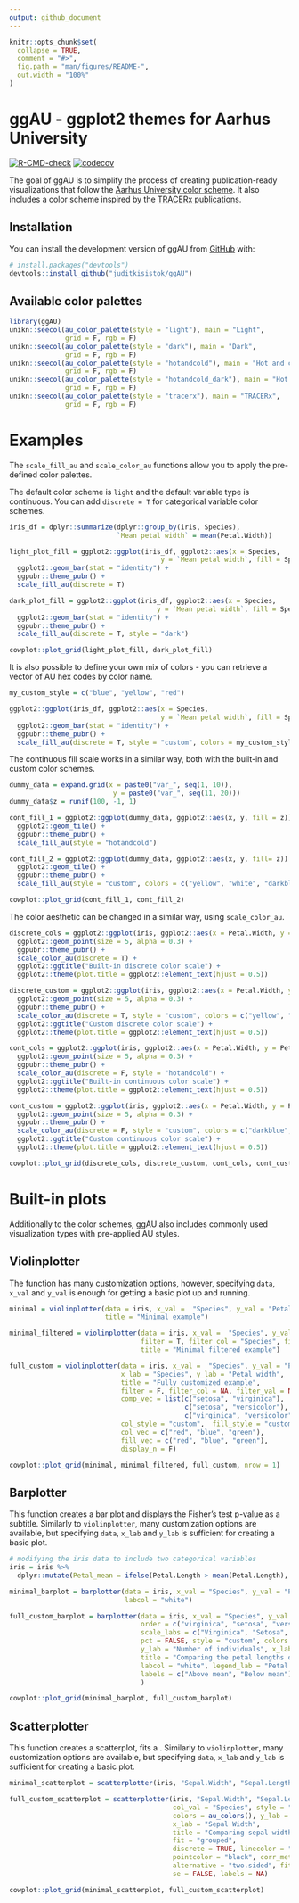 ```yaml
---
output: github_document
---
```


<!-- README.md is generated from README.Rmd. Please edit that file -->

```r
knitr::opts_chunk$set(
  collapse = TRUE,
  comment = "#>",
  fig.path = "man/figures/README-",
  out.width = "100%"
)
```

# ggAU - ggplot2 themes for Aarhus University

<!-- badges: start -->
[![R-CMD-check](https://github.com/juditkisistok/ggAU/actions/workflows/check-standard.yaml/badge.svg)](https://github.com/juditkisistok/ggAU/actions/workflows/check-standard.yaml)
[![codecov](https://codecov.io/gh/juditkisistok/ggAU/branch/master/graph/badge.svg?token=QOHSNRTDEN)](https://codecov.io/gh/juditkisistok/ggAU)
<!-- badges: end -->

The goal of ggAU is to simplify the process of creating publication-ready visualizations that follow the [Aarhus University color scheme](https://medarbejdere.au.dk/en/administration/communication/guidelines/guidelinesforcolours). It also includes a color scheme inspired by the [TRACERx publications](https://www.nature.com/collections/haffgaicaf). 

## Installation

You can install the development version of ggAU from [GitHub](https://github.com/) with:

``` r
# install.packages("devtools")
devtools::install_github("juditkisistok/ggAU")
```

## Available color palettes

```r
library(ggAU)
unikn::seecol(au_color_palette(style = "light"), main = "Light", 
              grid = F, rgb = F)
unikn::seecol(au_color_palette(style = "dark"), main = "Dark", 
              grid = F, rgb = F)
unikn::seecol(au_color_palette(style = "hotandcold"), main = "Hot and cold", 
              grid = F, rgb = F)
unikn::seecol(au_color_palette(style = "hotandcold_dark"), main = "Hot and cold (dark)", 
              grid = F, rgb = F)
unikn::seecol(au_color_palette(style = "tracerx"), main = "TRACERx", 
              grid = F, rgb = F)
```

# Examples

The `scale_fill_au` and `scale_color_au` functions allow you to apply the pre-defined color palettes. 

The default color scheme is `light` and the default variable type is continuous. You can add `discrete = T` for categorical variable color schemes.

```r
iris_df = dplyr::summarize(dplyr::group_by(iris, Species), 
                           `Mean petal width` = mean(Petal.Width))

light_plot_fill = ggplot2::ggplot(iris_df, ggplot2::aes(x = Species, 
                                      y = `Mean petal width`, fill = Species)) +
  ggplot2::geom_bar(stat = "identity") +
  ggpubr::theme_pubr() +
  scale_fill_au(discrete = T)

dark_plot_fill = ggplot2::ggplot(iris_df, ggplot2::aes(x = Species, 
                                     y = `Mean petal width`, fill = Species)) +
  ggplot2::geom_bar(stat = "identity") +
  ggpubr::theme_pubr() +
  scale_fill_au(discrete = T, style = "dark")

cowplot::plot_grid(light_plot_fill, dark_plot_fill)
```

It is also possible to define your own mix of colors - you can retrieve a vector of AU hex codes by color name. 

```r
my_custom_style = c("blue", "yellow", "red")

ggplot2::ggplot(iris_df, ggplot2::aes(x = Species, 
                                      y = `Mean petal width`, fill = Species)) +
  ggplot2::geom_bar(stat = "identity") +
  ggpubr::theme_pubr() +
  scale_fill_au(discrete = T, style = "custom", colors = my_custom_style)
```

The continuous fill scale works in a similar way, both with the built-in and custom color schemes.
```r
dummy_data = expand.grid(x = paste0("var_", seq(1, 10)),
                          y = paste0("var_", seq(11, 20)))
dummy_data$z = runif(100, -1, 1)

cont_fill_1 = ggplot2::ggplot(dummy_data, ggplot2::aes(x, y, fill = z)) +
  ggplot2::geom_tile() +
  ggpubr::theme_pubr() +
  scale_fill_au(style = "hotandcold")

cont_fill_2 = ggplot2::ggplot(dummy_data, ggplot2::aes(x, y, fill= z)) +
  ggplot2::geom_tile() +
  ggpubr::theme_pubr() +
  scale_fill_au(style = "custom", colors = c("yellow", "white", "darkblue"))

cowplot::plot_grid(cont_fill_1, cont_fill_2)
```

The color aesthetic can be changed in a similar way, using `scale_color_au`.

```r
discrete_cols = ggplot2::ggplot(iris, ggplot2::aes(x = Petal.Width, y = Petal.Length, color = Species)) +
  ggplot2::geom_point(size = 5, alpha = 0.3) +
  ggpubr::theme_pubr() +
  scale_color_au(discrete = T) +
  ggplot2::ggtitle("Built-in discrete color scale") +
  ggplot2::theme(plot.title = ggplot2::element_text(hjust = 0.5))

discrete_custom = ggplot2::ggplot(iris, ggplot2::aes(x = Petal.Width, y = Petal.Length, color = Species)) +
  ggplot2::geom_point(size = 5, alpha = 0.3) +
  ggpubr::theme_pubr() +
  scale_color_au(discrete = T, style = "custom", colors = c("yellow", "magenta", "darkblue")) +
  ggplot2::ggtitle("Custom discrete color scale") +
  ggplot2::theme(plot.title = ggplot2::element_text(hjust = 0.5))

cont_cols = ggplot2::ggplot(iris, ggplot2::aes(x = Petal.Width, y = Petal.Length, color = Petal.Length)) +
  ggplot2::geom_point(size = 5, alpha = 0.3) +
  ggpubr::theme_pubr() +
  scale_color_au(discrete = F, style = "hotandcold") +
  ggplot2::ggtitle("Built-in continuous color scale") +
  ggplot2::theme(plot.title = ggplot2::element_text(hjust = 0.5))

cont_custom = ggplot2::ggplot(iris, ggplot2::aes(x = Petal.Width, y = Petal.Length, color = Petal.Length)) +
  ggplot2::geom_point(size = 5, alpha = 0.3) +
  ggpubr::theme_pubr() +
  scale_color_au(discrete = F, style = "custom", colors = c("darkblue", "yellow", "magenta")) +
  ggplot2::ggtitle("Custom continuous color scale") +
  ggplot2::theme(plot.title = ggplot2::element_text(hjust = 0.5))

cowplot::plot_grid(discrete_cols, discrete_custom, cont_cols, cont_custom)
```

# Built-in plots

Additionally to the color schemes, ggAU also includes commonly used visualization types with pre-applied AU styles.

## Violinplotter

The function has many customization options, however, specifying `data`, `x_val` and `y_val` is enough for getting a basic plot up and running.

```r
minimal = violinplotter(data = iris, x_val =  "Species", y_val = "Petal.Width",
                        title = "Minimal example")

minimal_filtered = violinplotter(data = iris, x_val =  "Species", y_val = "Petal.Width",
                                 filter = T, filter_col = "Species", filter_val = c("setosa", "virginica"),
                                 title = "Minimal filtered example")

full_custom = violinplotter(data = iris, x_val =  "Species", y_val = "Petal.Width", 
                            x_lab = "Species", y_lab = "Petal width", 
                            title = "Fully customized example",
                            filter = F, filter_col = NA, filter_val = NA,
                            comp_vec = list(c("setosa", "virginica"), 
                                            c("setosa", "versicolor"), 
                                            c("virginica", "versicolor")),
                            col_style = "custom",  fill_style = "custom", 
                            col_vec = c("red", "blue", "green"), 
                            fill_vec = c("red", "blue", "green"),
                            display_n = F)

cowplot::plot_grid(minimal, minimal_filtered, full_custom, nrow = 1)
```

## Barplotter

This function creates a bar plot and displays the Fisher's test p-value as a subtitle. Similarly to `violinplotter`, many customization options are available, but specifying `data`, `x_lab` and `y_lab` is sufficient for creating a basic plot.

```r
# modifying the iris data to include two categorical variables
iris = iris %>%
  dplyr::mutate(Petal_mean = ifelse(Petal.Length > mean(Petal.Length), "above_mean", "below_mean"))

minimal_barplot = barplotter(data = iris, x_val = "Species", y_val = "Petal_mean",
                             labcol = "white")

full_custom_barplot = barplotter(data = iris, x_val = "Species", y_val = "Petal_mean",
                                 order = c("virginica", "setosa", "versicolor"),
                                 scale_labs = c("Virginica", "Setosa", "Versicolor"),
                                 pct = FALSE, style = "custom", colors = c("darkblue", "magenta"),
                                 y_lab = "Number of individuals", x_lab = "",
                                 title = "Comparing the petal lengths of different species",
                                 labcol = "white", legend_lab = "Petal length category",
                                 labels = c("Above mean", "Below mean")
                                 )

cowplot::plot_grid(minimal_barplot, full_custom_barplot)
```

## Scatterplotter

This function creates a scatterplot, fits a . Similarly to `violinplotter`, many customization options are available, but specifying `data`, `x_lab` and `y_lab` is sufficient for creating a basic plot.

```r
minimal_scatterplot = scatterplotter(iris, "Sepal.Width", "Sepal.Length")

full_custom_scatterplot = scatterplotter(iris, "Sepal.Width", "Sepal.Length", 
                                         col_val = "Species", style = "tracerx",
                                         colors = au_colors(), y_lab = "Sepal Length",
                                         x_lab = "Sepal Width", 
                                         title = "Comparing sepal widths and lengths per species", 
                                         fit = "grouped",
                                         discrete = TRUE, linecolor = "black", 
                                         pointcolor = "black", corr_method = "pearson", 
                                         alternative = "two.sided", fit_method = "glm", 
                                         se = FALSE, labels = NA) 

cowplot::plot_grid(minimal_scatterplot, full_custom_scatterplot)

```

